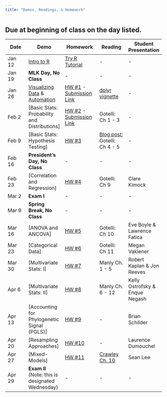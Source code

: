 ```yaml
---
title: "Demos, Readings, & Homework"
---
```


## Due at beginning of class on the day listed. 


Date  | Demo | Homework  | Reading | Student Presentation 
------ | ---------  | --------- | -------- | ------- 
Jan 12 | [Intro to R](intro_to_R.html) | [Try R Tutorial](http://tryr.codeschool.com) | - | - 
Jan 19 | **MLK Day, No Class** | - | - | - 
Jan 26 | [Visualizing Data](visualization.html) & [Automation](automation.html) | [HW #1](homework_assignment_1.html) - [Submission Link](https://blackboard.gwu.edu/webapps/assignment/uploadAssignment?content_id=_6406015_1&course_id=_250829_1&assign_group_id=&mode=cpview) | [dplyr vignette](http://cran.rstudio.com/web/packages/dplyr/vignettes/introduction.html) | - 
Feb 2	|  [Basic Stats: Probability and Distributions] | [HW #2](homework_assignment_2.html) - [Submission Link](https://blackboard.gwu.edu/webapps/assignment/uploadAssignment?content_id=_6445882_1&course_id=_250829_1&assign_group_id=&mode=cpview) | Gotelli: Ch 1 - 3 | -
Feb 9 | [Basic Stats: Hypothesis Testing] | [HW #3]()  | [Blog post](https://oikosjournal.wordpress.com/2011/10/11/frequentist-vs-bayesian-statistics-resources-to-help-you-choose/); Gotelli: Ch 4 - 5 | -
Feb 16 | **President's Day, No Class** | -  | - | - 
Feb 23 | [Correlation and Regression] | [HW #4]()  | Gotelli: Ch 9 | Clare Kimock
Mar 2 | **Exam I** | - | - | - 
Mar 9 | **Spring Break, No Class** | - | - | - 
Mar 16 | [ANOVA and ANCOVA] | [HW #5]()   | Gotelli: Ch 10 | Eve Boyle & Lawrence Fatica 
Mar 23 | [Categorical Data] | [HW #6]()   | Gotelli: Ch 11 | Megan Vakiener
Mar 30 | [Multivariate Stats: I] |  [HW #7]() | Manly Ch. 1 - 5 | Robert Kaplan & Jon Reeves
Apr 6	| [Multivariate Stats: II] |   [HW #8]() | Manly Ch. 6 - 12 | Kelly Ostrofsky & Enque Negash
Apr 13 | [Accounting for Phylogenetic Signal (PGLS)] |  [HW #9]() | - | Brian Schilder
Apr 20 | [Resampling Approaches] |  [HW #10]() | - | Laurence Dumouchel
Apr 27 | [Mixed-Models] |  [HW #11]() | [Crawley Ch. 10](readings_pdf/Crawley_Ch10_MixedEffects.pdf) | Sean Lee
Apr 29 |  **Exam II** (Note: this is designated Wednesday) | - | - | - 
